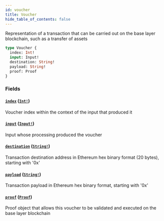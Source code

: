 ```yaml
---
id: voucher
title: Voucher
hide_table_of_contents: false
---
```



Representation of a transaction that can be carried out on the base layer blockchain, such as a transfer of assets

```graphql
type Voucher {
  index: Int!
  input: Input!
  destination: String!
  payload: String!
  proof: Proof
}
```


### Fields

#### [`index`](#) ([`Int!`](/api/graphql/scalars/int))

Voucher index within the context of the input that produced it


#### [`input`](#) ([`Input!`](/api/graphql/objects/input))

Input whose processing produced the voucher


#### [`destination`](#) ([`String!`](/api/graphql/scalars/string))

Transaction destination address in Ethereum hex binary format (20 bytes), starting with '0x'


#### [`payload`](#) ([`String!`](/api/graphql/scalars/string))

Transaction payload in Ethereum hex binary format, starting with '0x'


#### [`proof`](#) ([`Proof`](/api/graphql/objects/proof))

Proof object that allows this voucher to be validated and executed on the base layer blockchain




